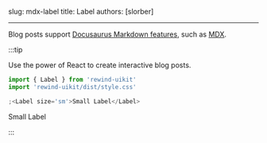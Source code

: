 slug: mdx-label
title: Label
authors: [slorber]

---


Blog posts support [Docusaurus Markdown features](https://docusaurus.io/docs/markdown-features), such as [MDX](https://mdxjs.com/).

:::tip

Use the power of React to create interactive blog posts.

```js
import { Label } from 'rewind-uikit'
import 'rewind-uikit/dist/style.css'

;<Label size='sm'>Small Label</Label>
```

<Label size='sm'>Small Label</Label>

:::
